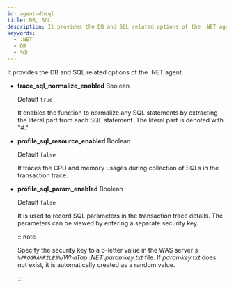 ```yaml
---
id: agent-dbsql
title: DB, SQL
description: It provides the DB and SQL related options of the .NET agent.
keywords:
  - .NET
  - DB
  - SQL
---
```


It provides the DB and SQL related options of the .NET agent.

- **trace_sql_normalize_enabled** <span class='type'>Boolean</span>

  Default `true`

  It enables the function to normalize any SQL statements by extracting the literal part from each SQL statement. The literal part is denoted with "#."

- **profile_sql_resource_enabled** <span class='type'>Boolean</span>

  Default `false`

  It traces the CPU and memory usages during collection of SQLs in the transaction trace.

- **profile_sql_param_enabled** <span class='type'>Boolean</span><ScrollToLink anchor='profile-sql-param' />

  Default `false`

  It is used to record SQL parameters in the transaction trace details. The parameters can be viewed by entering a separate security key.

  :::note

  Specify the security key to a 6-letter value in the WAS server's _`%PROGRAMFILES%`/WhaTap .NET\\paramkey.txt_ file. If _paramkey.txt_ does not exist, it is automatically created as a random value.

  :::
